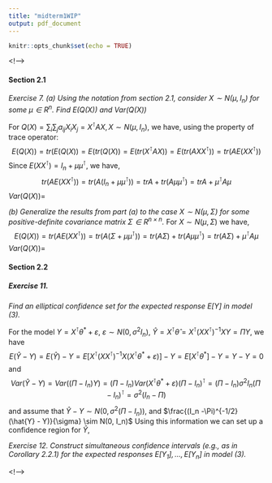 ```yaml
---
title: "midterm1WIP"
output: pdf_document
---
```


```r
knitr::opts_chunk$set(echo = TRUE)
```

<!-->

#### Section 2.1
*Exercise 7.*
*(a) Using the notation from section 2.1, consider $X \sim N(\mu,I_n)$ for some $\mu \in R^n$. Find $E(Q(X))$ and $Var(Q(X))$*
 
For $Q(X) = \sum_i\sum_j a_{ij}X_iX_j=X^{\intercal}AX, X\sim N(\mu,I_n)$, we have, using the property of trace operator:
$$E(Q(X)) = tr(E(Q(X)) = E(tr(Q(X)) = E(tr(X^{\intercal}AX)) = E(tr(AXX^{\intercal})) = tr(AE(XX^{\intercal}))$$
Since $E(XX^\intercal) = I_n + \mu\mu^{\intercal}$, we have,
$$tr(AE(XX^{\intercal})) = tr(A(I_n + \mu\mu^{\intercal})) = trA + tr(A\mu\mu^{\intercal}) = trA + \mu^{\intercal}A\mu$$
$Var(Q(X)) =$
 
*(b) Generalize the results from part (a) to the case $X \sim N(\mu,\Sigma)$ for some positive-definite covariance matrix $\Sigma \in R^{n \times n}$.*
For $X\sim N(\mu,\Sigma)$ we have,
$$E(Q(X)) = tr(AE(XX^{\intercal})) = tr(A(\Sigma + \mu\mu^{\intercal})) = tr(A\Sigma) + tr(A\mu\mu^{\intercal}) = tr(A\Sigma) + \mu^{\intercal}A\mu$$
$Var(Q(X)) =$
 
#### Section 2.2
##### Exercise 11. 
*Find an elliptical confidence set for the expected response $E[Y]$ in model (3).* 

For the model $Y = X^{\intercal}\theta^* + \varepsilon$, $\varepsilon \sim N(0, \sigma^2 I_n)$, $\hat{Y} = X^{\intercal}\hat{\theta} = X^{\intercal}(XX^{\intercal})^{-1}XY = \Pi Y$, we have 
$$E(\hat{Y} - Y) = E(\hat{Y}) - Y = E[X^{\intercal}(XX^{\intercal})^{-1}X(X^{\intercal}\theta^* + \varepsilon)] - Y = E[X^{\intercal}\theta^*] - Y = Y - Y = 0$$
and
$$Var(\hat{Y} - Y) = Var((\Pi - I_n)Y) = (\Pi - I_n)Var(X^{\intercal}\theta^* + \varepsilon)(\Pi - I_n)^{\intercal} = (\Pi - I_n)\sigma^2I_n(\Pi - I_n)^{\intercal}  = \sigma^2(I_n-\Pi)$$
and assume that $\hat{Y} - Y \sim N(0, \sigma^2(\Pi - I_n))$, and $\frac{(I_n -\Pi)^{-1/2}(\hat{Y} - Y)}{\sigma} \sim N(0, I_n)$ Using this information we can set up a confidence region for $\hat{Y}$, 


*Exercise 12. Construct simultaneous confidence intervals (e.g., as in Corollary 2.2.1) for the
expected responses $E[Y_1], . . . , E[Y_n]$ in model (3).*

<!-->